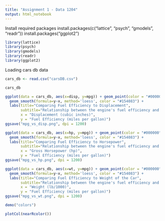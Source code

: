 ```yaml
---
title: "Assignment 1 - Data 1204"
output: html_notebook
---
```

Install required packages
install.packages(c("lattice", "psych", "gmodels", "readr"))
install.packages("ggplot2")


```r
library(lattice)
library(psych)
library(gmodels)
library(readr)
library(ggplot2)
```

Loading cars db data

```r
cars_db <- read.csv("carsDB.csv")
```

```r
cars_db
```

```r
ggplot(data = cars_db, aes(x=disp, y=mpg)) + geom_point(color = "#000000") + 
  geom_smooth(formula=y~x, method='loess', color = "#154083") +
  labs(title="Comparing Fuel Efficiency to Displacement",
       subtitle="Relationship between the engine's fuel efficiency and its displacement for \ndifferent car models",
       x = "Displacement (cubic inches)",
       y = "Fuel Efficiency (miles per gallon)")
ggsave("mpg_vs_disp.png", dpi = 1200)
```

```r
ggplot(data = cars_db, aes(x=hp, y=mpg)) + geom_point(color = "#000000") + 
  geom_smooth(formula=y~x, method='loess', color = "#154083") +
  labs(title="Comparing Fuel Efficiency to Horsepower",
       subtitle="Relationship between the engine's fuel efficiency and its theoretical power output \nfor different car models",
       x = "Gross Horsepower (hp)",
       y = "Fuel Efficiency (miles per gallon)")
ggsave("mpg_vs_hp.png", dpi = 1200)
```
```r
ggplot(data = cars_db, aes(x=wt, y=mpg)) + geom_point(color = "#000000") +
  geom_smooth(formula=y~x, method='loess', color = "#154083") +
  labs(title="Comparing Fuel Efficiency to Weight of the Car",
       subtitle="Relationship between the engine's fuel efficiency and the overall weight of the car \nfor different car models",
       x = "Weight (lb/1000)",
       y = "Fuel Efficiency (miles per gallon)")
ggsave("mpg_vs_wt.png", dpi = 1200)
```

```r
demo("colors")
```
```r
plotCol(nearRcolor())
```


